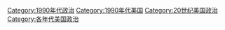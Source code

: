 [[Category:1990年代政治|Category:1990年代政治]]
[[Category:1990年代美国|Category:1990年代美国]]
[[Category:20世纪美国政治|Category:20世纪美国政治]]
[[Category:各年代美国政治|Category:各年代美国政治]]